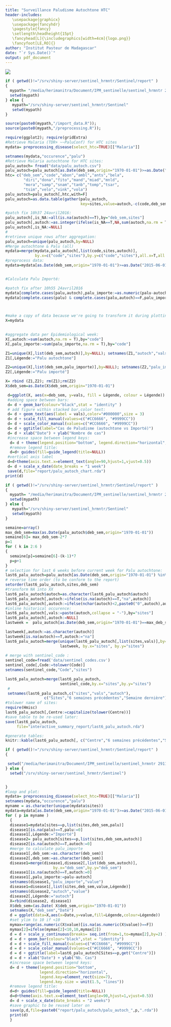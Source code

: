 ```yaml
---
title: "Surveillance Paludisme Autochtone HTC"
header-includes: 
   \usepackage{graphicx}
   \usepackage{fancyhdr}
   \pagestyle{fancy}
   \setlength\headheight{15pt}
   \fancyhead[L]{\includegraphics[width=4cm]{logo.png}}
   \fancyfoot[LE,RO]{}
author: "Institut Pasteur de Madagascar"
date: "`r Sys.Date()`"
output: pdf_document
---
```



![](htc_map.png)




```r
if ( getwd()!="/srv/shiny-server/sentinel_hrmntr/Sentinel/report" )
{
  mypath= "/media/herimanitra/Document/IPM_sentinelle/sentinel_hrmntr 291115/Sentinel"
  setwd(mypath)
} else {
   mypath="/srv/shiny-server/sentinel_hrmntr/Sentinel"
   setwd(mypath)
}

source(paste0(mypath,"/import_data.R"));
source(paste0(mypath,"/preprocessing.R"));

require(ggplot2); require(gridExtra)
#Retrieve Malaria (TDR+ ~~PaluConf) for HTC sites
mydata= preprocessing_disease(select_htc=TRUE)[["Malaria"]]

setnames(mydata,"occurence","palu")
#Retrieve Malaria autochtone for HTC sites:
palu_autoch= fread("data/palu_autoch.csv")
palu_autoch=palu_autoch[as.Date(deb_sem,origin="1970-01-01")>=as.Date("2015-06-01",origin="1970-01-01"),]
htc= c("deb_sem","code","abon","ambl","ants","bela",
        "diri","dona","fito","mand","miad","mnld",
        "mora","samp","snam","tanb","tomp","tsar",
        "tsim","velo","vink","vola")
palu_autoch=palu_autoch[,htc,with=F]
palu_autoch=as.data.table(gather(palu_autoch,
                                 key=sites,value=autoch,-c(code,deb_sem)))

#patch fix 10h37 24avril2016:
palu_autoch[,is_NA:=all(is.na(autoch)==T),by="deb_sem,sites"]
palu_autoch[,autoch:=as.integer(ifelse(is_NA==T,NA,sum(autoch,na.rm = T) )),by="deb_sem,sites"]
palu_autoch[,is_NA:=NULL]
#
#retrieve unique rows after aggregation:
palu_autoch=unique(palu_autoch,by=NULL)
#Merge autochtone & Palu (all)
mydata=merge(mydata,palu_autoch[,list(code,sites,autoch)],
             by.x=c("code","sites"),by.y=c("code","sites"),all.x=T,all.y=T)
#preprocess data:
mydata=mydata[as.Date(deb_sem,origin="1970-01-01")>=as.Date("2015-06-01",origin="1970-01-01"),]


#Calculate Palu Importé:

#patch fix after 10h55 24avril2016
mydata[complete.cases(palu,autoch),palu_importe:=as.numeric(palu-autoch)]
mydata[complete.cases(palu) & complete.cases(palu,autoch)==F,palu_importe:=as.numeric(palu-0)]



#make a copy of data because we're going to transform it during plotting
X=mydata
 

#aggregate data per Epidemiological week:
X[,autoch:=sum(autoch,na.rm = T),by="code"]
X[,palu_importe:=sum(palu_importe,na.rm = T),by="code"]

Z1=unique(X[,list(deb_sem,autoch)],by=NULL); setnames(Z1,"autoch","vals")
Z1[,Légende:="Palu autochtone"]

Z2=unique(X[,list(deb_sem,palu_importe)],by=NULL); setnames(Z2,"palu_importe","vals")
Z2[,Légende:="Palu importé"]

X= rbind (Z1,Z2); rm(Z1);rm(Z2)
X$deb_sem=as.Date(X$deb_sem,origin="1970-01-01")

 d=ggplot(X, aes(x=deb_sem, y=vals, fill = Légende, colour = Légende)) 
 #adding space between bars:
 d= d + geom_bar(colour="black",stat = "identity" ) 
 # add figure within stacked bar,color text:
 d= d + geom_text(aes(label = vals),color="#000000",size = 3)
 d= d + scale_fill_manual(values=c("#CC6666", "#9999CC"))
 d= d + scale_color_manual(values=c("#CC6666", "#9999CC"))
 d= d + ggtitle(label="Cas de Paludisme (autochtone vs Importé)")
 d= d + xlab("Date") + ylab("Nombre de cas")
 #increase space between legend keys:
  d= d + theme(legend.position="bottom", legend.direction="horizontal",  legend.key=element_rect(size=7),legend.key.size = unit(1.5, "lines"))
  #remove legend title:
  d=d+ guides(fill=guide_legend(title=NULL))
 #vertical axis label 
 d=d+theme(axis.text.x=element_text(angle=90,hjust=1,vjust=0.5))
 d= d + scale_x_date(date_breaks = "1 week")
 save(d,file="report/palu_autoch_chart.rda")
print(d)
```

```r
if ( getwd()!="/srv/shiny-server/sentinel_hrmntr/Sentinel/report" )
{
  mypath= "/media/herimanitra/Document/IPM_sentinelle/sentinel_hrmntr 291115/Sentinel"
  setwd(mypath)
} else {
   mypath="/srv/shiny-server/sentinel_hrmntr/Sentinel"
   setwd(mypath)
}

semaine=array()
max_deb_sem=max(as.Date(palu_autoch$deb_sem,origin="1970-01-01"))
semaine[6]= max_deb_sem-2*7 
p=1
for ( k in 2:6 )
{
  semaine[p]=semaine[6]-(k-1)*7
  p=p+1
}
# selection for last 6 weeks before current week for Palu autochtone:
last6_palu_autoch=palu_autoch[as.Date(deb_sem,origin="1970-01-01") %in% semaine,list(deb_sem,sites,autoch)]
# reverse time order (to be conform to the report)
setorder(last6_palu_autoch,sites,deb_sem)
#transform NA into XX
last6_palu_autoch$autoch=as.character(last6_palu_autoch$autoch)
last6_palu_autoch[,autoch:=ifelse(is.na(autoch)==T,"na",autoch)]
last6_palu_autoch[,autoch:=ifelse(nchar(autoch)<2,paste0("0",autoch),autoch)]
#inline historical occurence:
last6_palu_autoch[,vals:=paste(autoch,collapse = "-"),by="sites"]
last6_palu_autoch[,autoch:=NULL]
lastweek =  palu_autoch[as.Date(deb_sem,origin="1970-01-01")==max_deb_sem-7, list(sites,autoch)]

lastweek[,autoch:=as.character(autoch)]
lastweek[is.na(autoch)==T,autoch:="na"]
last6_palu_autoch=merge(unique(last6_palu_autoch[,list(sites,vals)],by=NULL),
                        lastweek, by.x="sites", by.y="sites")
             
# merge with sentinel_code :
sentinel_code=fread('data/sentinel_codes.csv')
sentinel_code[,Code:=tolower(Code)]
setnames(sentinel_code,"Code","sites")

last6_palu_autoch=merge(last6_palu_autoch,
                        sentinel_code,by.x="sites",by.y="sites")
 #
 setnames(last6_palu_autoch,c("sites","vals","autoch"),
                 c("Sites","6 semaines précédentes","Semaine dernière"))
#tolower name of sites:
require(Hmisc)
last6_palu_autoch[,Centre:=capitalize(tolower(Centre))]
#save table to be re-used later:
save(last6_palu_autoch,
     file="interactive_summary_report/last6_palu_autoch.rda")

#generate tables:
knitr::kable(last6_palu_autoch[, c("Centre","6 semaines précédentes","Semaine dernière"),with=F], caption="Paludisme autochtone dans le réseau sentinelle HTC")
```

```r
if ( getwd()!="/srv/shiny-server/sentinel_hrmntr/Sentinel/report" )
{

 setwd("/media/herimanitra/Document/IPM_sentinelle/sentinel_hrmntr 291115/Sentinel")
} else {
  setwd("/srv/shiny-server/sentinel_hrmntr/Sentinel")


}
#loop and plot:
mydata= preprocessing_disease(select_htc=TRUE)[["Malaria"]]
setnames(mydata,"occurence","palu")
myname = as.character(unique(mydata$sites))
mydata=mydata[as.Date(deb_sem,origin="1970-01-01")>=as.Date("2015-06-01"),]
for ( p in myname )
  {
  disease1=mydata[sites==p,list(sites,deb_sem,palu)]
  disease1[is.na(palu)==T,palu:=0]
  disease1[,Légende:="Importé"]
  disease2= palu_autoch[sites==p,list(sites,deb_sem,autoch)]
  disease2[is.na(autoch)==T,autoch:=0] 
  #merge to calculate palu_importe
  disease1[,deb_sem:=as.character(deb_sem)]
  disease2[,deb_sem:=as.character(deb_sem)]
  disease1=merge(disease1,disease2[,list(deb_sem,autoch)],
                     by.x="deb_sem",by.y="deb_sem")
  disease1[is.na(autoch)==T,autoch:=0] 
  disease1[,palu_importe:=palu-autoch]
  setnames(disease1,"palu_importe","value")
  disease1=disease1[,list(sites,deb_sem,value,Légende)]
  setnames(disease2,"autoch","value")
  disease2[,Légende:="autoch"]
  X=rbind(disease2, disease1)
  X$deb_sem=(as.Date( X$deb_sem,origin="1970-01-01"))
  setnames(X,"deb_sem","Date")
  d = ggplot(data=X,aes(x=Date,y=value,fill=Légende,colour=Légende)) 
  #set ylim to 10 if <10
  mymax=range(as.numeric(X$value)[is.na(as.numeric(X$value))==F])
  mymax[2]=ifelse(mymax[2]<10,10,mymax[2])
  d = d + scale_y_continuous(breaks= seq.int(from=1,to=mymax[2],by=2) ) 
  d = d + geom_bar(colour="black",stat = "identity") 
  d = d + scale_fill_manual(values=c("#CC6666", "#9999CC"))
  d = d + scale_color_manual(values=c("#CC6666", "#9999CC"))
  d = d + ggtitle(label=last6_palu_autoch[Sites==p,get("Centre")])
  d = d + xlab("Date") + ylab("Nb. Cas")
  #increase space between legend keys:
  d= d + theme(legend.position="bottom", 
               legend.direction="horizontal",
               legend.key=element_rect(size=7),
               legend.key.size = unit(1.5, "lines"))
  #remove legend title:
  d=d+ guides(fill=guide_legend(title=NULL))
  d=d+theme(axis.text.x=element_text(angle=90,hjust=1,vjust=0.5))
  d= d + scale_x_date(date_breaks = "2 weeks")
  #save graphic to be reused later on
  save(p,d,file=paste0("report/palu_autoch/palu_autoch_",p,".rda"))
  print(d)
  }
  
```

